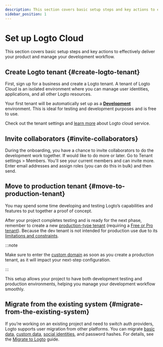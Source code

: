 ```yaml
---
description: This section covers basic setup steps and key actions to effectively deliver your product and manage your development workflow.
sidebar_position: 1
---
```


# Set up Logto Cloud

This section covers basic setup steps and key actions to effectively deliver your product and manage your development workflow.

## Create Logto tenant \{#create-logto-tenant}

First, sign up for a business and create a Logto tenant. A tenant of Logto Cloud is an isolated environment where you can manage user identities, applications, and all other Logto resources.

Your first tenant will be automatically set up as a [**Development**](/logto-cloud/tenant-settings#development) environment. This is ideal for testing and development purposes and is free to use.

Check out the tenant settings and [learn more](/logto-cloud) about Logto cloud service.

## Invite collaborators \{#invite-collaborators}

During the onboarding, you have a chance to invite collaborators to do the development work together. If would like to do more or later. Go to <CloudLink to="/tenant-settings/members">Tenant settings > Members</CloudLink>. You'll see your current members and can invite more. Enter email addresses and assign roles (you can do this in bulk) and then send.

## Move to production tenant \{#move-to-production-tenant}

You may spend some time developing and testing Logto’s capabilities and features to put together a proof of concept.

After your project completes testing and is ready for the next phase, remember to create a new [production-type tenant](/logto-cloud/tenant-settings#production) (requiring a [Free or Pro tenant](https://logto.io/pricing)). Because the dev tenant is not intended for production use due to its [limitations and constraints](/logto-cloud/tenant-settings#development).

:::note

Make sure to enter the [custom domain](/logto-cloud/custom-domain) as soon as you create a production tenant, as it will impact your next-step configuration.

:::

This setup allows your project to have both development testing and production environments, helping you manage your development workflow smoothly.

## Migrate from the existing system \{#migrate-from-the-existing-system}

If you’re working on an existing project and need to switch auth providers, Logto supports user migration from other platforms. You can migrate [basic data](/user-management/user-data#basic-data), [custom data](/user-management/user-data#custom-data), [social identities](/user-management/user-data#social-identities), and password hashes. For details, see the [Migrate to Logto](../user-management/user-migration.mdx) guide.
